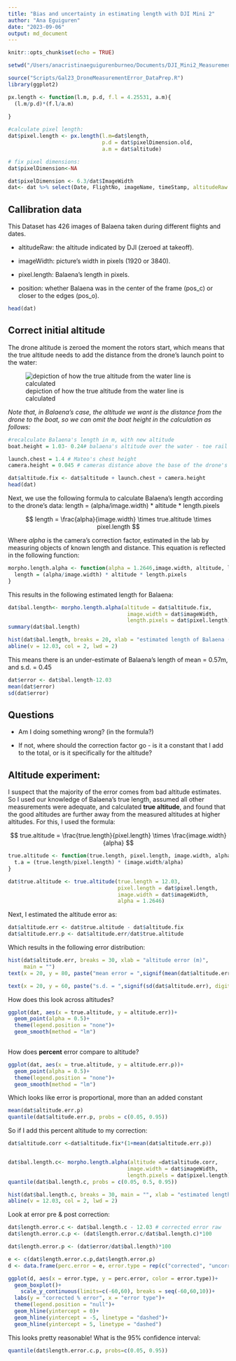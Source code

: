```yaml
---
title: "Bias and uncertainty in estimating length with DJI Mini 2"
author: "Ana Eguiguren"
date: "2023-09-06"
output: md_document
---
```


```r
knitr::opts_chunk$set(echo = TRUE)
```

```r
setwd("/Users/anacristinaeguigurenburneo/Documents/DJI_Mini2_Measurement_Error/")

source("Scripts/Gal23_DroneMeasurementError_DataPrep.R")
library(ggplot2)

```

```r
px.length <- function(l.m, p.d, f.l = 4.25531, a.m){
  (l.m/p.d)*(f.l/a.m)
  
}

#calculate pixel length:
dat$pixel.length <- px.length(l.m=dat$length, 
                              p.d = dat$pixelDimension.old, 
                              a.m = dat$altitude)

# fix pixel dimensions:
dat$pixelDimension<-NA

dat$pixelDimension <- 6.3/dat$ImageWidth
dat<- dat %>% select(Date, FlightNo, imageName, timeStamp, altitudeRaw = altitude, imageWidth = ImageWidth, pixel.length, position = pos)

```


## Callibration data

This Dataset has 426 images of Balaena taken during different flights and dates. 

* altitudeRaw: the altitude indicated by DJI (zeroed at takeoff).

* imageWidth: picture's width in pixels (1920 or 3840).

* pixel.length: Balaena's length in pixels.

* position: whether Balaena was in the center of the frame (pos_c) or closer to the edges (pos_o).



```r
head(dat)
```

## Correct initial altitude
The drone altitude is zeroed the moment the rotors start, which means that the true altitude needs to add the distance from the drone's launch point to the water:

![depiction of how the true altitude from the water line is calculated](Graphical/altitude_diagram.jpeg)


*Note that, in Balaena's case, the altitude we want is the distance from the drone to the boat, so we can omit the boat height in the calculation as follows:*

```r
#recalculate Balaena's length in m, with new altitude 
boat.height = 1.03- 0.24# balaena's altitude over the water - toe rail

launch.chest = 1.4 # Mateo's chest height
camera.height = 0.045 # cameras distance above the base of the drone's legsfrom legs

dat$altitude.fix <- dat$altitude + launch.chest + camera.height
head(dat)
```

Next, we use the following formula to calculate Balaena's length according to the drone's data:
  length = (alpha/image.width) * altitude * length.pixels

$$
length = \frac{alpha}{image.width}  \times true.altitude \times pixel.length 
$$

Where *alpha* is the camera's correction factor, estimated in the lab by measuring objects of known length and distance.
This equation is reflected in the following function:

```r
morpho.length.alpha <- function(alpha = 1.2646,image.width, altitude, length.pixels){
  length = (alpha/image.width) * altitude * length.pixels
}
```

This results in the following estimated length for Balaena:
```r
dat$bal.length<- morpho.length.alpha(altitude = dat$altitude.fix,
                                      image.width = dat$imageWidth,
                                      length.pixels = dat$pixel.length)
summary(dat$bal.length)


```


```r
hist(dat$bal.length, breaks = 20, xlab = "estimated length of Balaena (m)", main = "")
abline(v = 12.03, col = 2, lwd = 2)
```

This means there is an under-estimate of Balaena's length of mean = 0.57m, and s.d. = 0.45
```r
dat$error <- dat$bal.length-12.03
mean(dat$error)
sd(dat$error)
```

## Questions

* Am I doing something wrong? (in the formula?)



* If not, where should the correction factor go - is it a constant that I add to the total, or is it specifically for the altitude?

## Altitude experiment:
I suspect that the majority of the error comes from bad altitude estimates. So I used our knowledge of Balaena's true length, assumed all other measurements were adequate, and calculated **true altitude**, and found that the good altitudes are further away from the measured altitudes at higher altitudes. For this, I used the formula:

$$
true.altitude = \frac{true.length}{pixel.length}  \times \frac{image.width}{alpha}
$$
```r
true.altitude <- function(true.length, pixel.length, image.width, alpha){
  t.a = (true.length/pixel.length) * (image.width/alpha)
}

dat$true.altitude <- true.altitude(true.length = 12.03, 
                                   pixel.length = dat$pixel.length, 
                                   image.width = dat$imageWidth, 
                                   alpha = 1.2646)
```

Next, I estimated the altitude error as:
```r
dat$altitude.err <- dat$true.altitude - dat$altitude.fix
dat$altitude.err.p <- dat$altitude.err/dat$true.altitude
```


Which results in the following error distribution:
```r
hist(dat$altitude.err, breaks = 30, xlab = "altitude error (m)", 
     main = "")
text(x = 20, y = 80, paste("mean error = ",signif(mean(dat$altitude.err), digits =3)))

text(x = 20, y = 60, paste("s.d. = ",signif(sd(dat$altitude.err), digits =3)))


```

How does this look across altitudes?
```r

ggplot(dat, aes(x = true.altitude, y = altitude.err))+
  geom_point(alpha = 0.5)+
  theme(legend.position = "none")+ 
  geom_smooth(method = "lm")
  

```

How does **percent** error compare to altitude?

```r

ggplot(dat, aes(x = true.altitude, y = altitude.err.p))+
  geom_point(alpha = 0.5)+
  theme(legend.position = "none")+ 
  geom_smooth(method = "lm")

```

Which looks like error is proportional, more than an added constant
```r
mean(dat$altitude.err.p)
quantile(dat$altitude.err.p, probs = c(0.05, 0.95))
```

So if I add this percent altitude to my correction:
```r
dat$altitude.corr <-dat$altitude.fix*(1+mean(dat$altitude.err.p))


dat$bal.length.c<- morpho.length.alpha(altitude =dat$altitude.corr,
                                      image.width = dat$imageWidth,
                                      length.pixels = dat$pixel.length)
quantile(dat$bal.length.c, probs = c(0.05, 0.5, 0.95))

```


```r
hist(dat$bal.length.c, breaks = 30, main = "", xlab = "estimated length")
abline(v = 12.03, col = 2, lwd = 2)

```



Look at error pre & post correction:
```r
dat$length.error.c <- dat$bal.length.c - 12.03 # corrected error raw
dat$length.error.c.p <- (dat$length.error.c/dat$bal.length.c)*100

dat$length.error.p <- (dat$error/dat$bal.length)*100

e <- c(dat$length.error.c.p,dat$length.error.p)
d <- data.frame(perc.error = e, error.type = rep(c("corrected", "uncorrected"), each = length(dat$bal.length)))

```


```r

ggplot(d, aes(x = error.type, y = perc.error, color = error.type))+
  geom_boxplot()+
    scale_y_continuous(limits=c(-60,60), breaks = seq(-60,60,10))+
  labs(y = "corrected % error", x = "error type")+
  theme(legend.position = "null")+
  geom_hline(yintercept = 0)+
  geom_hline(yintercept = -5, linetype = "dashed")+
  geom_hline(yintercept = 5, linetype = "dashed")


```


This looks pretty reasonable!
What is the 95% confidence interval:
```r
quantile(dat$length.error.c.p, probs=c(0.05, 0.95))
```

